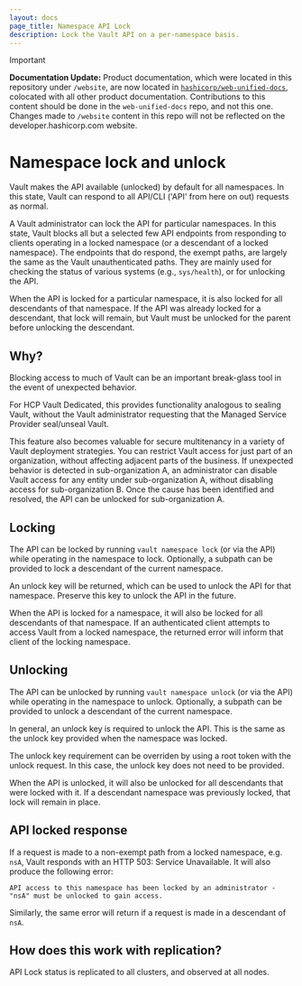 ```yaml
---
layout: docs
page_title: Namespace API Lock
description: Lock the Vault API on a per-namespace basis.
---
```


> [!IMPORTANT]  
> **Documentation Update:** Product documentation, which were located in this repository under `/website`, are now located in [`hashicorp/web-unified-docs`](https://github.com/hashicorp/web-unified-docs), colocated with all other product documentation. Contributions to this content should be done in the `web-unified-docs` repo, and not this one. Changes made to `/website` content in this repo will not be reflected on the developer.hashicorp.com website.

# Namespace lock and unlock

Vault makes the API available (unlocked) by default for all namespaces. In
this state, Vault can respond to all API/CLI ('API' from here on out) requests
as normal.

A Vault administrator can lock the API for particular namespaces. In this state,
Vault blocks all but a selected few API endpoints from responding to clients
operating in a locked namespace (or a descendant of a locked namespace). The
endpoints that do respond, the exempt paths, are largely the same as the Vault
unauthenticated paths. They are mainly used for checking the status of various
systems (e.g., `sys/health`), or for unlocking the API.

When the API is locked for a particular namespace, it is also locked for all
descendants of that namespace. If the API was already locked for a descendant,
that lock will remain, but Vault must be unlocked for the parent before
unlocking the descendant.

## Why?

Blocking access to much of Vault can be an important break-glass tool in the
event of unexpected behavior.

For HCP Vault Dedicated, this provides functionality analogous to sealing Vault, without
the Vault administrator requesting that the Managed Service Provider seal/unseal
Vault.

This feature also becomes valuable for secure multitenancy in a variety of Vault
deployment strategies. You can restrict Vault access for just part of an
organization, without affecting adjacent parts of the business. If unexpected
behavior is detected in sub-organization A, an administrator can disable Vault
access for any entity under sub-organization A, without disabling access for
sub-organization B. Once the cause has been identified and resolved, the API can
be unlocked for sub-organization A.

## Locking

The API can be locked by running `vault namespace lock` (or via the API) while
operating in the namespace to lock. Optionally, a subpath can be provided to
lock a descendant of the current namespace.

An unlock key will be returned, which can be used to unlock the API for that
namespace. Preserve this key to unlock the API in the future.

When the API is locked for a namespace, it will also be locked for all
descendants of that namespace. If an authenticated client attempts to access
Vault from a locked namespace, the returned error will inform that client of the
locking namespace.

## Unlocking

The API can be unlocked by running `vault namespace unlock` (or via the API)
while operating in the namespace to unlock. Optionally, a subpath can be
provided to unlock a descendant of the current namespace.

In general, an unlock key is required to unlock the API. This is the same as the
unlock key provided when the namespace was locked.

The unlock key requirement can be overriden by using a root token with the
unlock request. In this case, the unlock key does not need to be provided.

When the API is unlocked, it will also be unlocked for all descendants that were
locked with it. If a descendant namespace was previously locked, that lock will
remain in place.

## API locked response

If a request is made to a non-exempt path from a locked namespace, e.g. `nsA`,
Vault responds with an HTTP 503: Service Unavailable. It will also produce the
following error:

`API access to this namespace has been locked by an administrator - "nsA" must be unlocked to gain access.`

Similarly, the same error will return if a request is made in a descendant of
`nsA`.

## How does this work with replication?

API Lock status is replicated to all clusters, and observed at all nodes.
